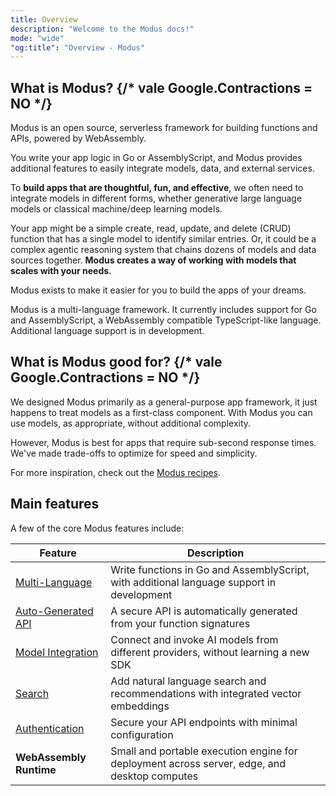 ```yaml
---
title: Overview
description: "Welcome to the Modus docs!"
mode: "wide"
"og:title": "Overview - Modus"
---
```


## What is Modus? {/* vale Google.Contractions = NO */}

Modus is an open source, serverless framework for building functions and APIs,
powered by WebAssembly.

You write your app logic in Go or AssemblyScript, and Modus provides additional
features to easily integrate models, data, and external services.

To **build apps that are thoughtful, fun, and effective**, we often need to
integrate models in different forms, whether generative large language models or
classical machine/deep learning models.

Your app might be a simple create, read, update, and delete (CRUD) function that
has a single model to identify similar entries. Or, it could be a complex
agentic reasoning system that chains dozens of models and data sources together.
**Modus creates a way of working with models that scales with your needs.**

Modus exists to make it easier for you to build the apps of your dreams.

<Note>
  Modus is a multi-language framework. It currently includes support for Go and
  AssemblyScript, a WebAssembly compatible TypeScript-like language. Additional
  language support is in development.
</Note>

## What is Modus good for? {/* vale Google.Contractions = NO */}

We designed Modus primarily as a general-purpose app framework, it just happens
to treat models as a first-class component. With Modus you can use models, as
appropriate, without additional complexity.

However, Modus is best for apps that require sub-second response times. We've
made trade-offs to optimize for speed and simplicity.

For more inspiration, check out the
[Modus recipes](https://github.com/hypermodeinc/modus-recipes).

## Main features

A few of the core Modus features include:

| Feature                                     | Description                                                                                  |
| ------------------------------------------- | -------------------------------------------------------------------------------------------- |
| [Multi-Language](/modus/project-structure)  | Write functions in Go and AssemblyScript, with additional language support in development    |
| [Auto-Generated API](/modus/api-generation) | A secure API is automatically generated from your function signatures                        |
| [Model Integration](/modus/model-invoking)  | Connect and invoke AI models from different providers, without learning a new SDK            |
| [Search](/modus/search)                     | Add natural language search and recommendations with integrated vector embeddings            |
| [Authentication](/modus/authentication)     | Secure your API endpoints with minimal configuration                                         |
| **WebAssembly Runtime**                     | Small and portable execution engine for deployment across server, edge, and desktop computes |
